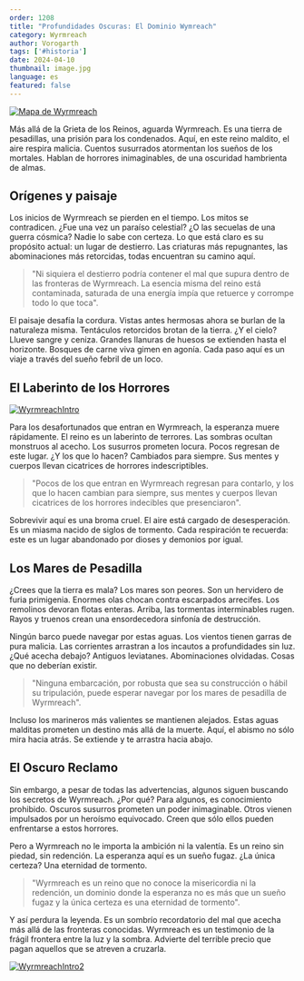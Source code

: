```yaml
---
order: 1208
title: "Profundidades Oscuras: El Dominio Wymreach"
category: Wyrmreach
author: Vorogarth
tags: ['#historia']
date: 2024-04-10
thumbnail: image.jpg
language: es
featured: false
---
```


[![Mapa de Wyrmreach](https://i.imgur.com/2IszP7p.png)](https://i.imgur.com/2IszP7p.png)

Más allá de la Grieta de los Reinos, aguarda Wyrmreach. Es una tierra de pesadillas, una prisión para los condenados. Aquí, en este reino maldito, el aire respira malicia. Cuentos susurrados atormentan los sueños de los mortales. Hablan de horrores inimaginables, de una oscuridad hambrienta de almas.

## Orígenes y paisaje

Los inicios de Wyrmreach se pierden en el tiempo. Los mitos se contradicen. ¿Fue una vez un paraíso celestial? ¿O las secuelas de una guerra cósmica? Nadie lo sabe con certeza. Lo que está claro es su propósito actual: un lugar de destierro. Las criaturas más repugnantes, las abominaciones más retorcidas, todas encuentran su camino aquí.

> "Ni siquiera el destierro podría contener el mal que supura dentro de las fronteras de Wyrmreach. La esencia misma del reino está contaminada, saturada de una energía impía que retuerce y corrompe todo lo que toca".

El paisaje desafía la cordura. Vistas antes hermosas ahora se burlan de la naturaleza misma. Tentáculos retorcidos brotan de la tierra. ¿Y el cielo? Llueve sangre y ceniza. Grandes llanuras de huesos se extienden hasta el horizonte. Bosques de carne viva gimen en agonía. Cada paso aquí es un viaje a través del sueño febril de un loco.

## El Laberinto de los Horrores

[![WyrmreachIntro](https://i.imgur.com/OeEFvJy.png)](https://i.imgur.com/OeEFvJy.png)

Para los desafortunados que entran en Wyrmreach, la esperanza muere rápidamente. El reino es un laberinto de terrores. Las sombras ocultan monstruos al acecho. Los susurros prometen locura. Pocos regresan de este lugar. ¿Y los que lo hacen? Cambiados para siempre. Sus mentes y cuerpos llevan cicatrices de horrores indescriptibles.

> "Pocos de los que entran en Wyrmreach regresan para contarlo, y los que lo hacen cambian para siempre, sus mentes y cuerpos llevan cicatrices de los horrores indecibles que presenciaron".

Sobrevivir aquí es una broma cruel. El aire está cargado de desesperación. Es un miasma nacido de siglos de tormento. Cada respiración te recuerda: este es un lugar abandonado por dioses y demonios por igual.

## Los Mares de Pesadilla

¿Crees que la tierra es mala? Los mares son peores. Son un hervidero de furia primigenia. Enormes olas chocan contra escarpados arrecifes. Los remolinos devoran flotas enteras. Arriba, las tormentas interminables rugen. Rayos y truenos crean una ensordecedora sinfonía de destrucción.

Ningún barco puede navegar por estas aguas. Los vientos tienen garras de pura malicia. Las corrientes arrastran a los incautos a profundidades sin luz. ¿Qué acecha debajo? Antiguos leviatanes. Abominaciones olvidadas. Cosas que no deberían existir.

> "Ninguna embarcación, por robusta que sea su construcción o hábil su tripulación, puede esperar navegar por los mares de pesadilla de Wyrmreach".

Incluso los marineros más valientes se mantienen alejados. Estas aguas malditas prometen un destino más allá de la muerte. Aquí, el abismo no sólo mira hacia atrás. Se extiende y te arrastra hacia abajo.

## El Oscuro Reclamo

Sin embargo, a pesar de todas las advertencias, algunos siguen buscando los secretos de Wyrmreach. ¿Por qué? Para algunos, es conocimiento prohibido. Oscuros susurros prometen un poder inimaginable. Otros vienen impulsados por un heroísmo equivocado. Creen que sólo ellos pueden enfrentarse a estos horrores.

Pero a Wyrmreach no le importa la ambición ni la valentía. Es un reino sin piedad, sin redención. La esperanza aquí es un sueño fugaz. ¿La única certeza? Una eternidad de tormento.

> "Wyrmreach es un reino que no conoce la misericordia ni la redención, un dominio donde la esperanza no es más que un sueño fugaz y la única certeza es una eternidad de tormento".

Y así perdura la leyenda. Es un sombrío recordatorio del mal que acecha más allá de las fronteras conocidas. Wyrmreach es un testimonio de la frágil frontera entre la luz y la sombra. Advierte del terrible precio que pagan aquellos que se atreven a cruzarla.

[![WyrmreachIntro2](https://i.imgur.com/wDRiXl0.png)](https://i.imgur.com/wDRiXl0.png)

